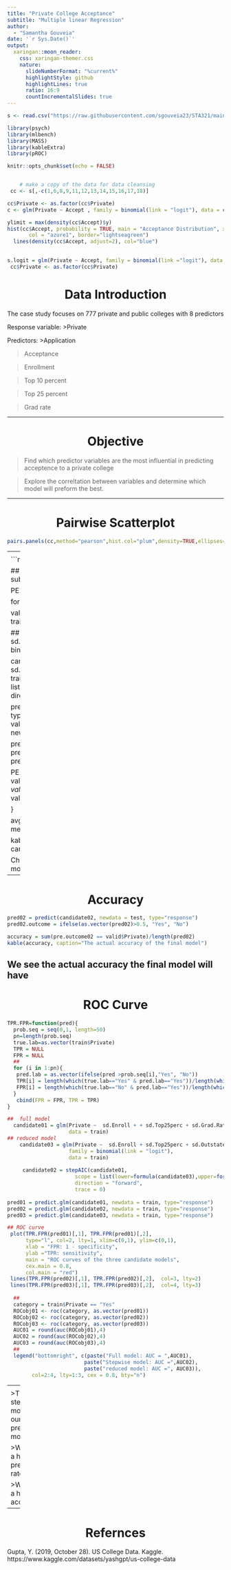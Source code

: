 ---
title: "Private College Acceptance"
subtitle: "Multiple linear Regression"  
author: 
  - "Samantha Gouveia"
date: '`r Sys.Date()`'
output:
  xaringan::moon_reader:
    css: xaringan-themer.css
    nature:
      slideNumberFormat: "%current%"
      highlightStyle: github
      highlightLines: true
      ratio: 16:9
      countIncrementalSlides: true
---

```{r setup, include=FALSE}
s <- read.csv("https://raw.githubusercontent.com/sgouveia23/STA321/main/projecct2/College_Data.csv", header = TRUE)

library(psych)
library(mlbench)
library(MASS)
library(kableExtra)
library(pROC)

knitr::opts_chunk$set(echo = FALSE)


    # make a copy of the data for data cleansing
 cc <- s[,-c(1,6,8,9,11,12,13,14,15,16,17,18)]

cc$Private <- as.factor(cc$Private)
c <- glm(Private ~ Accept , family = binomial(link = "logit"), data = cc) 

ylimit = max(density(cc$Accept)$y)
hist(cc$Accept, probability = TRUE, main = "Acceptance Distribution", xlab="", 
       col = "azure1", border="lightseagreen")
  lines(density(cc$Accept, adjust=2), col="blue") 
  

s.logit = glm(Private ~ Accept, family = binomial(link ="logit"), data = cc)
 cc$Private <- as.factor(cc$Private)

```

<h1 align="center">Data Introduction</h1>

The case study focuses on 777 private and public colleges with 8 predictors

Response variable:
>Private

Predictors: 
>Application

>Acceptance

>Enrollment

>Top 10 percent

>Top 25 percent

>Grad rate 

---

<h1 align="center">Objective</h1>

> Find which predictor variables are the most influential in predicting acceptence to a private college

>Explore the correltation between variables and determine which model will preform the best.

---

<h1 align="center">Pairwise Scatterplot</h1>
```{r pairwise scatterplot, echo = FALSE, fig.width=14, fig.height=7}
pairs.panels(cc,method="pearson",hist.col="plum",density=TRUE,ellipses=TRUE )
```
---
<h1 align="center">Dummy Variables</h1>
.left-column[
Look at Accept and Apps due to their high correlation
to determine which will be used in the prediction models
]


.right-column[
``` {r,echo = FALSE, fig.width=10, fig.height=6}

par(mfrow=c(1,2))
hist(cc$Accept, xlab = "Accept", main = "")
hist(cc$Apps, xlab = "Apps", main = "")
```
]


```{r echo = FALSE}

## standardizing numerical variables


cc$sd.Enroll = (cc$Enroll-mean(cc$Enroll))/sd(cc$Enroll)

cc$sd.Top25perc = (cc$Top25perc-mean(cc$Top25perc))/sd(cc$Top25perc)

cc$sd.Grad.Rate = (cc$Grad.Rate-mean(cc$Grad.Rate))/sd(cc$Grad.Rate)

cc$sd.Outstate = (cc$Outstate-mean(cc$Outstate))/sd(cc$Outstate)

cc$sd.Accept = (cc$Accept-mean(cc$Accept))/sd(cc$Accept)

cc$sd.Apps = (cc$Apps-mean(cc$Apps))/sd(cc$Apps)

sd.cc = cc[, -c(2:7)]

```

```{r echo = FALSE}

n <- dim(sd.cc)[1]
train.n <- round(0.8*n)
train.id <- sample(1:n, train.n, replace = FALSE)

train <- sd.cc[train.id, ]
test <- sd.cc[-train.id, ]

```
---
<h1 align="center">Prediction Error</h1>


```{r echo = FALSE}
## 5-fold cross-validation
k=5

## floor() function must be used to avoid producing NA in the subsequent results
fold.size = floor(dim(train)[1]/k)

PE1 = rep(0,5)
PE2 = rep(0,5)
PE3 = rep(0,5)


for(i in 1:k){
  
  valid.id = (fold.size*(i-1)+1):(fold.size*i)
  valid = train[valid.id, ]
  train.dat = train[-valid.id,]
  
  
  ##  full model
  candidate01 = glm(Private ~  sd.Top25perc +  sd.Grad.Rate + 
                    sd.Enroll + sd.Outstate + sd.Apps, family = binomial(link = "logit"),  
                    data = train.dat) 
  
  
    candidate03 = glm(Private ~  sd.Enroll + sd.Top25perc + sd.Outstate + sd.Apps , 
                    family = binomial(link = "logit"),  
                    data = train.dat) 
## 
   candidate02 = stepAIC(candidate01, 
                      scope = list(lower=formula(candidate03),upper=formula(candidate01)),
                      direction = "forward",  
                      trace = 0 )               
                      
   
      pred01 = predict(candidate01, newdata = valid, type="response")
   pred02 = predict(candidate02, newdata = valid, type="response")
   pred03 = predict(candidate03, newdata = valid, type="response")
   
   pre.outcome01 = ifelse(as.vector(pred01) > 0.5, "Yes", "No")
   pre.outcome02 = ifelse(as.vector(pred02) > 0.5, "Yes", "No")
   pre.outcome03 = ifelse(as.vector(pred03) > 0.5, "Yes", "No")
   
     PE1[i] = sum(pre.outcome01 == valid$Private )/length(pred01)
   PE2[i] = sum(pre.outcome02 == valid$Private )/length(pred02)
   PE3[i] = sum(pre.outcome03 == valid$Private )/length(pred03)
   
}


avg.pe = cbind(PE1 = mean(PE1), PE2 = mean(PE2), PE3 = mean(PE3))

kable(avg.pe, caption = "Average of prediction errors of candidate models")
```

Choose model 2 for prediction model because it is smaller than model 1
---
<h1 align="center">Accuracy</h1>

```{r echo = FALSE}

pred02 = predict(candidate02, newdata = test, type="response")
pred02.outcome = ifelse(as.vector(pred02)>0.5, "Yes", "No")

accuracy = sum(pre.outcome02 == valid$Private)/length(pred02)
kable(accuracy, caption="The actual accuracy of the final model")
```
We see the actual accuracy the final model will have
---
<h1 align="center">ROC Curve</h1>
```{r echo = FALSE}

TPR.FPR=function(pred){
  prob.seq = seq(0,1, length=50)  
  pn=length(prob.seq)
  true.lab=as.vector(train$Private)
  TPR = NULL
  FPR = NULL
  ##
  for (i in 1:pn){
   pred.lab = as.vector(ifelse(pred >prob.seq[i],"Yes", "No"))
   TPR[i] = length(which(true.lab=="Yes" & pred.lab=="Yes"))/length(which(true.lab=="Yes"))
   FPR[i] = length(which(true.lab=="No" & pred.lab=="Yes"))/length(which(true.lab=="No"))
  }
   cbind(FPR = FPR, TPR = TPR)
}
```

```{r echo = FALSE}
##  full model
  candidate01 = glm(Private ~  sd.Enroll + + sd.Top25perc + sd.Grad.Rate + sd.Outstate + sd.Apps, family = binomial(link = "logit"),  
                    data = train) 
## reduced model
    candidate03 = glm(Private ~  sd.Enroll + sd.Top25perc + sd.Outstate + sd.Apps, 
                    family = binomial(link = "logit"),  
                    data = train) 
  
     candidate02 = stepAIC(candidate01, 
                      scope = list(lower=formula(candidate03),upper=formula(candidate01)),
                      direction = "forward",   
                      trace = 0)                
                      
pred01 = predict.glm(candidate01, newdata = train, type="response") 
pred02 = predict.glm(candidate02, newdata = train, type="response")
pred03 = predict.glm(candidate03, newdata = train, type="response")
```

```{r echo=FALSE}

## ROC curve
 plot(TPR.FPR(pred01)[,1], TPR.FPR(pred01)[,2], 
      type="l", col=2, lty=1, xlim=c(0,1), ylim=c(0,1),
      xlab = "FPR: 1 - specificity",
      ylab ="TPR: sensitivity",
      main = "ROC curves of the three candidate models",
      cex.main = 0.8,
      col.main = "red")
 lines(TPR.FPR(pred02)[,1], TPR.FPR(pred02)[,2],  col=3, lty=2)
 lines(TPR.FPR(pred03)[,1], TPR.FPR(pred03)[,2],  col=4, lty=3)  
 
  ##
  category = train$Private == "Yes"
  ROCobj01 <- roc(category, as.vector(pred01))
  ROCobj02 <- roc(category, as.vector(pred02))
  ROCobj03 <- roc(category, as.vector(pred03))
  AUC01 = round(auc(ROCobj01),4)
  AUC02 = round(auc(ROCobj02),4)
  AUC03 = round(auc(ROCobj03),4)
  ##
  legend("bottomright", c(paste("Full model: AUC = ",AUC01), 
                         paste("Stepwise model: AUC =",AUC02),
                         paste("reduced model: AUC =", AUC03)),
        col=2:4, lty=1:3, cex = 0.8, bty="n")
```

---
<h1 align="center">ROC Curve Analysis</h1>
> Find the Full model and Step-wise model have the same AUC 

> We  see the reduced model will be the worst predictior model

---
<h1 align="center">Conclusion</h1>

>The stepwise model is our best predictor model

>We have a high prediction rate 

>We have a high accuracy
---
<h1 align="center">Refernces</h1>
Gupta, Y. (2019, October 28). US College Data. Kaggle. https://www.kaggle.com/datasets/yashgpt/us-college-data


